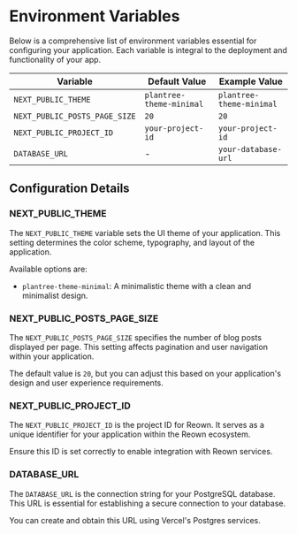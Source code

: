 # Environment Variables

Below is a comprehensive list of environment variables essential for configuring your application. Each variable is integral to the deployment and functionality of your app.

| Variable                   | Default Value                                    | Example Value                           |
|----------------------------|-----------------------------------------------|-----------------------------------------|
| `NEXT_PUBLIC_THEME`        | `plantree-theme-minimal`                    | `plantree-theme-minimal`                |
| `NEXT_PUBLIC_POSTS_PAGE_SIZE` | `20`                   | `20`                                    |
| `NEXT_PUBLIC_PROJECT_ID`   | `your-project-id`                     | `your-project-id`                       |
| `DATABASE_URL`             | -              | `your-database-url`                     |

## Configuration Details

### **NEXT_PUBLIC_THEME**

The `NEXT_PUBLIC_THEME` variable sets the UI theme of your application. This setting determines the color scheme, typography, and layout of the application.

Available options are:

- `plantree-theme-minimal`: A minimalistic theme with a clean and minimalist design.

### **NEXT_PUBLIC_POSTS_PAGE_SIZE**

The `NEXT_PUBLIC_POSTS_PAGE_SIZE` specifies the number of blog posts displayed per page. This setting affects pagination and user navigation within your application. 

The default value is `20`, but you can adjust this based on your application's design and user experience requirements.

### **NEXT_PUBLIC_PROJECT_ID**

The `NEXT_PUBLIC_PROJECT_ID` is the project ID for Reown. It serves as a unique identifier for your application within the Reown ecosystem.

Ensure this ID is set correctly to enable integration with Reown services.

### **DATABASE_URL**

The `DATABASE_URL` is the connection string for your PostgreSQL database. This URL is essential for establishing a secure connection to your database.

You can create and obtain this URL using Vercel's Postgres services.